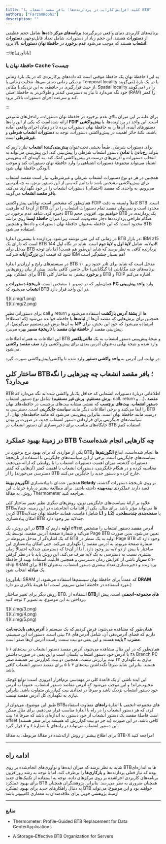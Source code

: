 ```yaml
---
title: "کلید افزایش کارایی در پردازنده‌ها؛ بافر مقصد انشعاب یا BTB"
authors: ["FarzamKoohi"]
description: ""
---
```


برنامه‌های کاربردی دنیای واقعی دربرگیرندهٔ <Tooltip tip="Data center applications"><span>**برنامه‌های مرکز داده‌ها**</span></Tooltip> شامل حجم عظیمی از <Tooltip tip="Instructions"><span>**دستورات**</span></Tooltip> هستند. این حجم زیاد از دستورات، شامل تعداد قابل‌توجهی <Tooltip tip="Branch instruction"><span>**دستورات انشعاب**</span></Tooltip> هستند که موجب می‌شود <Tooltip tip="Miss"><span>**عدم برخورد**</span></Tooltip> در <Tooltip tip="I-Cache"><span>**حافظۀ نهان دستورات**</span></Tooltip> بالا برود.

:::tip[یادآوری]

### حافظۀ نهان یا Cache چیست؟

حافظۀ نهان یک حافظۀ موقتی است که داده‌های پرکاربردی که در یک بازهٔ زمانی (به این نزدیکی زمانی دسترسی‌ها، محلیت زمانی یا Temporal locality می‌گویند) یا در یک بازهٔ مکانی (از حیث قرارگیری در حافظه، به این نزدیکی، Spatial locality می‌گویند) را در خود نگه می‌دارد تا نیاز به دسترسی کندتر 	و طولانی‌تر به حافظهٔ اصلی (RAM) را کمتر کند و سرعت اجرای دستورات بالاتر برود.

:::


برای غلبه بر این میزان بالای عدم برخورد در حافظۀ نهان دستورات، راه‌حل‌های متنوعی ارائه شده‌است که یکی از این راه‌ها <Tooltip tip="Fetch Directed Instruction Prefetching"><span>**FDIP**</span></Tooltip> است. این واحد در پردازنده‌ها، با <Tooltip tip="Prefetching"><span>**پیش‌واکشی**</span></Tooltip> دستورهای آينده، آن‌ها را به حافظۀ نهان دستورات برده تا در زمان اجرای واقعی آماده باشند. نکتهٔ حائز اهمیت در پیش‌واکشی دستورات، توجه به <Tooltip tip="Conditional Branch"><span>**دستورات انشعاب شرطی**</span></Tooltip> و <Tooltip tip="Unconditional Branch"><span>**غیرشرطی**</span></Tooltip> است.

برای دستورات شرطی، طبعاً بخشی تحت‌عنوان <Tooltip tip="Branch Predictor"><span>**پیش‌بینی‌کنندهٔ انشعاب**</span></Tooltip> نیاز داریم که بتواند <Tooltip tip="Taken"><span>**رخ‌دادن**</span></Tooltip> یا <Tooltip tip="Not Taken"><span>**ندادن**</span></Tooltip> دستور انشعاب شرطی را پیش‌بینی کند. این پیش‌بینی می‌تواند به انتخاب دستورات و آدرس‌های درست در پیش‌واکشی کمک کند، به گونه‌ای که پیش‌بینی اشتباه می‌تواند مجموعهٔ دستورات اشتباهی را وارد حافظۀ نهان دستورات کند و موجب آلودگی حافظۀ نهان شود.

همچنین در هر دو نوع دستورات انشعاب شرطی و غیرشرطی، نیاز است مقصد انشعاب برای پیش‌واکشی مشخص باشد تا بدانیم که پس از این دستور پرش، به چه آدرسی می‌رویم. به واحدی که مقصد (احتمالی) دستورات انشعاب را در خود نگهداری می‌کند، <Tooltip tip="Branch Target Buffer (BTB)"><span>**بافر مقصد انشعاب**</span></Tooltip> می‌گویند.

همان‌طور که مشخص است، توانایی پیش‌واکشی FDIP کاملاً وابسته به دقت BTB است. از آن‌جا که ظرفیت BTB محدود است و نمی‌توان مقصد تمام دستورات انشعاب را در آن ذخیره کرد، شاهد عدم برخورد در BTB خواهیم بود. افزودن حجم BTB یک پردازنده، در هنگام طراحی پردازنده‌ها دچار محدودیت است، زیرا میزان <Tooltip tip="Static Random-Access Memory"><span>**حافظهٔ ایستا**</span></Tooltip> روی تراشه محدود است؛ که این حافظه به‌عنوان حافظهٔ نهان دستورات و داده‌ها و همچنین BTB استفاده می‌شود.

در زمانی که این متن نوشته می‌شود، پردازنده با بیشترین اندازهٔ BTB در بازار، IBM z15 است که دارای یک BTB دولایه، شامل <Tooltip tip="L1 (Level 1)"><span>**لایهٔ اول**</span></Tooltip> و <Tooltip tip="L2 (Level 2)"><span>**لایهٔ دوم**</span></Tooltip> است. شاید در نگاه اول 144K مدخل برای BTB پردازنده کافی به نظر برسد که شاید این‌طور هم هست! اما باید توجه شود که قیمت این <Tooltip tip="Mainframe"><span>**بزرگ‌رایانه**</span></Tooltip> شرکت IBM هم بسیار چشم‌گیر است!

در سیستم‌های رایج و ارزان‌تر اندازهٔ BTB در حدود زیر ۱۰k مدخل است که شاید برای برنامه‌های چند مگابایتی (یا گیگابایتی) حال حاضر، کافی نباشد. پیش از بیان روش‌هایی برای عملکرد بهتر BTB و <Tooltip tip="Hit"><span>**برخورد**</span></Tooltip> بیشتر، به ساختار کلی BTB و FDIP اشاره می‌کنم.

همان‌طور که در تصویر ۱ مشخص است، <Tooltip tip="History"><span>**تاریخچۀ دستورات**</span></Tooltip> و <Tooltip tip="Program Counter"><span>**PC**</span></Tooltip> وارد <Tooltip tip="Branch Prediction Unit (BPU)"><span>**واحد پیش‌بینی انشعاب**</span></Tooltip> می‌شود که BTB در این واحد قرار دارد.

<div style={{textAlign: 'center'}}>
    ![](./img/1.png)
</div>
<div style={{textAlign: 'center'}}>
    ![](./img/2.png)
</div>

برای دستوراتی نظیر call و return ها از <Tooltip tip="Return Address Stack"><span>**پشتهٔ آدرس بازگشت**</span></Tooltip> استفاده می‌‌شود و همچنین برای پرش‌هایی که مقصد آن‌ها از <Tooltip tip="Register"><span>**ثبات‌ها**</span></Tooltip> یا حافظه خوانده می‌شود (که اصطلاحاً به آن‌ها پرش غیرمستقیم می‌گوییم)، از <Tooltip tip="Indirect Jump Predictor"><span>**IJP**</span></Tooltip> استفاده می‌شود که خود این بخش، برای پیش‌بینی مقصد از <Tooltip tip="Target Cache"><span>**حافظۀ نهان مقصد**</span></Tooltip> یا <Tooltip tip="Path History"><span>**تاریخچۀ مسیر**</span></Tooltip> بهره می‌برد.

این اطلاعات به همراه اطلاعات BTB و نتیجهٔ پیش‌بینی دستور انشعاب به یک <Tooltip tip="Multiplexer"><span>**مالتی‌پلکسر**</span></Tooltip> وارد شده و نتیجهٔ نهایی به‌عنوان آدرس بعدی برای پیش‌واکشی وارد <Tooltip tip="Fetch Target Queue (FTQ)"><span>**صف مقصد واکشی**</span></Tooltip> می‌شود.

در نهایت این آدرس به <Tooltip tip="Instruction Fetch Unit (IFU)"><span>**واحد واکشی دستور**</span></Tooltip> وارد شده تا واکشی/پیش‌واکشی صورت گیرد.

## ساختار کلی BTB؛ بافر مقصد انشعاب چه چیزهایی را نگه می‌دارد؟

BTB اطلاعاتی دربارهٔ دستورات انشعابی که حداقل یک‌بار واکشی شده‌اند نگه می‌دارد که شامل نوع دستور انشعاب (<Tooltip tip="Direct jump"><span>**پرش مستقیم**</span></Tooltip>، <Tooltip tip="Indirect jump"><span>**پرش غیر مستقیم**</span></Tooltip>، call، return و …)، <Tooltip tip="Branch Target Instruction"><span>**مقصد دستور انشعاب**</span></Tooltip>، <Tooltip tip="Tag"><span>**بیت‌های برچسب**</span></Tooltip> که نقشی مشابه بیت‌های برچسب در حافظه‌های نهان را ایفا می‌کنند و برخی اطلاعات دیگر مانند <Tooltip tip="Replacement Policy"><span>**سیاست جایگزینی**</span></Tooltip> است. دسترسی به BTB درست مانند حافظهٔ نهان است. بنابراین پیش‌بینی می‌شود که مانند حافظه‌های نهان، از سیاست‌های جایگزینی برای قراردادن دستور انشعاب جدید، در صورت پر بودن جایگاه‌های مناسب برای ذخیره‌سازی آن دستور انشعاب در BTB استفاده کنیم.

## در زمینهٔ بهبود عملکرد BTB چه کار‌هایی انجام شده‌است؟

یکی از مواردی که برای بهبود نرخ برخورد در BTBها انجام شده‌است، ابداع <Tooltip tip="Algorithms"><span>**الگوریتم‌ها**</span></Tooltip> و سیاست‌های جایگزینی است. برخی از این سیاست‌های جایگزینی با استفاده از تاریخچۀ دستورات گذشته، میزان اهمیت دستورات انشعاب را با روابطی که ارائه می‌دهند، محاسبه کرده و در هنگام جایگزینی، دستورات انشعاب با اهمیت کمتر (آن‌هایی که کمتر دسترسی می‌خورند) را از BTB خارج کرده و دستور جدید را جایگزین می‌کنند.

همچنین عده‌ای با پیاده‌سازی <Tooltip tip="Belady's anomaly algorithm"><span>**الگوریتم بهینهٔ Belady**</span></Tooltip> بر روی تاریخچهٔ دستورات گذشته، قصد دارند عملکردی <Tooltip tip="Sub-optimal"><span>**نیمه‌بهینه**</span></Tooltip> داشته باشند. برای مطالعهٔ بیشتر دربارۀ جزئیات این روش، به مقالهٔ Thermometer مراجعه کنید.

علاوه بر ارائۀ سیاست‌های جایگزینی نوین، روش‌های دیگری نظیر تغییر ساختار کلی BTBها می‌تواند مؤثر باشد. برای مثال، یکی از اقدامات انجام‌شده در این زمینه، چندلایه کردن BTBهاست. همانند حافظۀ نهان چندلایه (شامل <Tooltip tip="L1 (Level 1)"><span>**L1**</span></Tooltip> و <Tooltip tip="L2 (Level 2)"><span>**L2**</span></Tooltip>) یا <Tooltip tip="multi-level paging"><span>**صفحه‌بندی چندسطحی**</span></Tooltip>، امکان پیاده‌سازی BTB چندلایه نیز وجود دارد.

در این روش، یک <Tooltip tip="Main BTB"><span>**BTB اولیه**</span></Tooltip> داریم که offset آدرس مقصد دستور انشعاب را مشخص می‌کند و شمارۀ صفحۀ آدرس مقصد، توسط یک Page BTB تعیین می‌شود. بدین صورت که یک اشاره‌گر از مدخل مربوطه در BTB اولیه به یک سطر در Page BTB وجود دارد که شمارۀ صفحهٔ مربوط به آدرس مقصد را نگهداری می‌کند. حتی امکان پیاده‌سازی این ساختار با بیش از دو لایه نیز وجود دارد. اما از آن‌جا که دسترسی چندلایه احتمالاً زمان بیشتری نسبت به دسترسی به یک لایه صرف می‌کند، این روش باید با در نظر گرفتن <Tooltip tip="Overhead"><span>**سربار**</span></Tooltip> ناشی از افزایش زمان دسترسی و همچنین قابلیت استفادۀ بهینه از حافظۀ on-chip SRAM برای BTB پردازنده و ذخیره‌سازی تعداد بیشتری دستور انشعاب، به‌عنوان یک <Tooltip tip="Trade-Off"><span>**مبادله**</span></Tooltip> انتخاب شود.

(یادآوری: SRAM که عمدتاً برای حافظۀ نهان سیستم‌ها استفاده می‌شود، از <Tooltip tip="DRAM (Dynamic Random-Access Memory)"><span>**DRAM**</span></Tooltip> مورد استفاده در حافظۀ اصلی سریع‌تر است، اما هزینهٔ بالاتری نیز دارد.)

روش دیگر برای تغییر ساختار BTB، استفاده از <Tooltip tip="Set-Associative"><span>**BTBهای مجموعه-انجمنی**</span></Tooltip> است. پیش از پرداختن به این موضوع، به تصویر ۳ توجه کنید.

<div style={{textAlign: 'center'}}>
    ![](./img/3.png)
</div>
<div style={{textAlign: 'center'}}>
    ![](./img/4.png)
</div>
<div style={{textAlign: 'center'}}>
    ![](./img/5.png)
</div>

همان‌طور که مشاهده می‌شود، فرض کردیم که یک سیستم با <Tooltip tip="Byte-Addressable"><span>**آدرس‌دهی بایت‌به‌بایت**</span></Tooltip> داریم که فضای آدرس‌دهی آن، شامل آدرس‌های ۴۸ بیتی است. دستورات این سیستم‌، <Tooltip tip="4-Byte-Aligned"><span>**مضرب ۴ بایت**</span></Tooltip> هستند و این یعنی دو بیت سمت راست آدرس آن‌ها صفر است.

همان‌طور که در این مثال مشاهده می‌شود، آدرس مقصد دستور انشعاب در بیت‌های ۶ تا ۴۸ با آدرس خود دستور انشعاب یکسان است و این یعنی در صورت داشتن Branch PC نیازی به نگهداری ۴۳ بیت پرارزش نیست. همچنین دو بیت کم‌ارزش نیز همیشه صفر هستند. بنابراین شاید صرفاً نگه‌داشتن بیت‌های ۳ تا ۵ برای مقصد دستور انشعاب کافی باشد.

این ایده ناشی از یک قاعدهٔ کلی در مهندسی نرم‌افزار امروزی است: توابع کوچک محبوب‌تراند! و این موجب می‌شود که آدرس مقاصد دستور انشعاب، عموماً به آدرس خود دستور انشعاب نزدیک باشد و صرفاً در تعدادی بیت کم‌ارزش متفاوت باشد. بنابراین نیازی به نگهداری کل آدرس مقصد نیست.

طبق این موضوع، می‌توان از BTBهای مجموعه-انجمی با اندازهٔ <Tooltip tip="Way"><span>**راه‌های**</span></Tooltip> متفاوت استفاده کرد، که هر دستور انشعاب را در راه با اندازهٔ مناسب قرار می‌دهیم.‌ برای مثال ممکن است فاصلهٔ مقصد یک دستور انشعاب از خود دستور، به اندازه‌ای باشد که صرفاً ۱۸ بیت offset (به جز دو بیت کم‌ارزش که همیشه برابر صفر هستند) کافی باشد، در این صورت این دستور انشعاب می‌تواند در راه‌های با شمارهٔ ۶ و ۷ قرار گیرد.

برای اطلاع بیشتر از روش ارائه‌شده در مقالهٔ مربوطه، به مقالهٔ BTB-X مراجعه کنید!

---

## ادامه راه

شاید به نظر برسد که میزان ایده‌ها و نوآوری‌های انجام‌شده بر روی BTBها به اندازه‌ای بوده که نیاز فعلی پردازنده‌ها و <Tooltip tip="Workloads"><span>**بارکاری‌ها**</span></Tooltip> را برطرف کند، اما با توجه به رشد روزافزون برنامه‌های کاربردی اجراشده بر روی مرکزهای داده‌، توجه به استفاده از تکنیک‌های جدید برای بهبود عملکرد BTB همچنان ضروری به نظر می‌رسد. بنابراین پژوهشگران همچنان به دنبال راهکارهای جدید برای بهبود عملکرد BTB خواهند بود و این موضوع، می‌تواند زمینهٔ پژوهشی خوبی برای علاقه‌مندان به معماری کامپیوتر باشد!

---
### منابع

- Thermometer: Profile-Guided BTB Replacement for Data CenterApplications

- A Storage-Effective BTB Organization for Servers